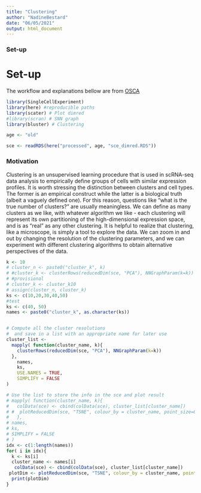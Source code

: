 ```yaml
---
title: "Clustering"
author: "NadineBestard"
date: "06/05/2021"
output: html_document
---
```

### Set-up

# Set-up

The workflow and explanations bellow are from [OSCA](https://bioconductor.org/books/release/OSCA/dimensionality-reduction.html)

```r
library(SingleCellExperiment)
library(here) #reproducible paths
library(scater) # Plot dimred
#library(scran) # SNN graph
library(bluster) # Clustering 
```

```r
age <- "old"
```

```r
sce <- readRDS(here("processed", age, "sce_dimred.RDS"))
```

### Motivation

Clustering is an unsupervised learning procedure that is used in scRNA-seq data analysis to empirically define groups of cells with similar expression profiles. It is worth stressing the distinction between clusters and cell types. The former is an empirical construct while the latter is a biological truth (albeit a vaguely defined one). For this reason, questions like “what is the true number of clusters?” are usually meaningless. We can define as many clusters as we like, with whatever algorithm we like - each clustering will represent its own partitioning of the high-dimensional expression space, and is as “real” as any other clustering.
It is helpful to realize that clustering, like a microscope, is simply a tool to explore the data. We can zoom in and out by changing the resolution of the clustering parameters, and we can experiment with different clustering algorithms to obtain alternative perspectives of the data.


```r
k <- 10 
# cluster_n <- paste0("cluster_k", k)
# #cluster_k <- clusterRows(reducedDim(sce, "PCA"), NNGraphParam(k=k))
# #provisional
# cluster_k <- cluster_k10
# assign(cluster_n, cluster_k)
ks <- c(10,20,30,40,50)
#test
ks <- c(40, 50)
names <- paste0("cluster_k", as.character(ks))


# Compute all the cluster resolutions
#  and save in a list with an appropriate name for later use
cluster_list <- 
  mapply( function(cluster_name, k){ 
    clusterRows(reducedDim(sce, "PCA"), NNGraphParam(k=k))
  },
    names,
    ks,
    USE.NAMES = TRUE,
    SIMPLIFY = FALSE
)

# Use the list to store the info in the sce and plot result
# mapply( function(cluster_name, k){ 
#   colData(sce) <- cbind(colData(sce), cluster_list[cluster_name])
# #  plotReducedDim(sce, "TSNE", colour_by = cluster_name, point_size=0.5, point_alpha = 0.3, text_by = cluster_name, text_size = 3)  + scale_color_hue() + ggtitle(paste("Clustering with k =", k))
#   },
# names,
# ks,
# SIMPLIFY = FALSE
# )
idx <- c(1:length(names))
for( i in idx){
  k <- ks[i]
  cluster_name <- names[i]
   colData(sce) <- cbind(colData(sce), cluster_list[cluster_name])
 plotDim <- plotReducedDim(sce, "TSNE", colour_by = cluster_name, point_size=0.5, point_alpha = 0.3, text_by = cluster_name, text_size = 3)  + scale_color_hue() + ggtitle(paste("Clustering with k =", k))
  print(plotDim)
}
```


